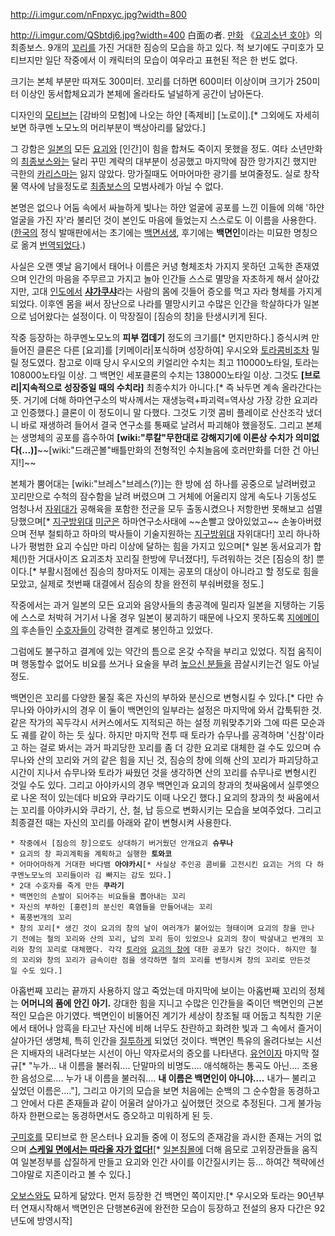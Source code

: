 http://i.imgur.com/nFnpxyc.jpg?width=800

http://i.imgur.com/QSbtdj6.jpg?width=400
白面の者. [[만화]] 《[[요괴소년 호야]]》의 최종보스. 9개의 [[꼬리]]를 가진 거대한 짐승의 모습을 하고 있다.
척 보기에도 구미호가 모티브지만 일단 작중에서 이 캐릭터의 모습이 여우라고 표현된 적은 한 번도 없다.

크기는 본체 부분만 따져도 300미터. 꼬리를 더하면 600미터 이상이며 크기가 250미터 이상인 동서합체요괴가 본체에 올라타도 널널하게 공간이 남아돈다.

디자인의 [[모티브]]는 [감바의 모험]에 나오는 하얀 [족제비] [노로이].[* 그외에도 자세히 보면 하쿠멘 노모노의 머리부분이 백상아리를 닮았다.]

그 강함은 [[일본]]의 모든 [[요괴]]와 [인간]이 힘을 합쳐도 죽이지 못했을 정도. 여타 소년만화의 [[최종보스]]와는 달리 꾸민 계략의 대부분이 성공했고 마지막에 잠깐 망가지긴 했지만 극한의 [[카리스마]]는 잃지 않았다. 망가질때도 어마어마한 광기를 보여줄정도.
실로 창작물 역사에 남을정도로 [[최종보스]]의 모범사례가 아닐 수 없다.

본명은 없으나 어둠 속에서 싸늘하게 빛나는 하얀 얼굴에 공포를 느낀 이들에 의해 '하얀 얼굴을 가진 자'라 불리던 것이 본인도 마음에 들었는지 스스로도 이 이름을 사용한다. ([[한국]]의 정식 발매판에서는 초기에는 [[백면서생]], 후기에는 '''백면인'''이라는 미묘한 명칭으로 옮겨 [[번역]]되었다.)

사실은 오랜 옛날 음기에서 태어나 이름은 커녕 형체조차 가지지 못하던 고독한 존재였으며 인간의 마음을 주무르고 가지고 놀아 인간들 스스로 멸망을 자초하게 해서 살아갔지만, 고대 [[인도]]에서 '''[[샤가쿠샤]]'''라는 사람의 몸에 깃들어 증오를 먹고 자라 형체를 가지게 되었다. 이후엔 몸을 써서 장난으로 나라를 멸망시키고 수많은 인간을 학살하다가 일본으로 넘어왔다는 설정이다. 이 막장질이 [짐승의 창]을 탄생시키게 된다.

작중 등장하는 하쿠멘노모노의 '''피부 껍데기''' 정도의 크기를[* 먼지만하다.] 증식시켜 만들어진 클론은 다른 [요괴]를 [키메이라|포식하며 성장하여] 우시오와 [[토라]]콤비조차 밀릴 정도였다. 참고로 이때 당시 우시오의 키얼리안 수치는 최고 110000노타일, 토라는 108000노타일 이상. 그 백면인 세포클론의 수치는 138000노타일 이상. 그것도 '''[브로리|지속적으로 성장중일 때의 수치라]''' 최종수치가 아니다.[* 즉 놔두면 계속 올라간다는 뜻. 거기에 더해 하마연구소의 박사께서는 재생능력+파괴력=역사상 가장 강한 요괴라고 인증했다.] 클론이 이 정도이니 말 다했다. 그것도 기껏 콤비 플레이로 산산조각 냈더니 바로 재생하려 들어서 결국 연구소를 통째로 날려서 파괴해야 했을정도. 그리고 본체는 생명체의 공포를 흡수하여 '''[wiki:"루칼"무한대로 강해지기에 이론상 수치가 의미없다(...)]'''~~[wiki:"드래곤볼"배틀만화의 전형적인 수치놀음에 호러만화를 더한 건 아닌지!]~~

본체가 뿜어대는 [wiki:"브레스"브레스(?)]는 한 방에 섬 하나를 공중으로 날려버렸고 꼬리만으로 수척의 잠수함을 날려 버렸으며 그 거체에 어울리지 않게 속도나 기동성도 엄청나서 [[자위대]]가 공해육을 포함한 전군을 모두 출동시켰으나 저항한번 못해보고 섬멸당했으며[* [[지구방위대]] [[미군]]은 하마연구소사태에 ~~손빨고 앉아있었고~~ 손놓아버렸으며 전부 철퇴하고 하마의 박사들이 기술지원하는 [[지구방위대]] 자위대다!] 꼬리 하나하나가 평범한 요괴 수십만 마리 이상에 달하는 힘을 가지고 있으며[* 일본 동서요괴가 합체(!)한 거대사이즈 요괴조차 꼬리질 한방에 무너졌다!], 두려워하는 것은 [짐승의 창] 뿐이다.[* 부활시점에선 짐승의 창마저도 이제는 공포의 대상이 아니라고 할 정도로 힘을 모았고, 실제로 첫번째 대결에서 짐승의 창을 완전히 부숴버렸을 정도.]

작중에서는 과거 일본의 모든 요괴와 음양사들의 총공격에 밀리자 일본을 지탱하는 기둥에 스스로 처박혀 거기서 나올 경우 일본이 붕괴하기 때문에 나오지 못하도록 [[지에메이]]의 후손들인 [[수호자]]들이 강력한 결계로 봉인하고 있었다.

그럼에도 불구하고 결계에 있는 약간의 틈으로 온갖 수작을 부리고 있었다. 직접 움직이며 행동할수 없어도 비요를 쓰거나 요술을 부려 [[높으신 분들]]을 끔살시키는건 일도 아닐정도.

백면인은 꼬리를 다양한 물질 혹은 자신의 부하와 분신으로 변형시킬 수 있다.[* 다만 슈무나와 아야카시의 경우 이 둘이 백면인의 일부라는 설정은 마지막에 와서 갑툭튀한 것. 같은 작가의 꼭두각시 서커스에서도 지적되곤 하는 설정 끼워맞추기와 그에 따른 모순과도 궤를 같이 하는 듯 싶다. 하지만 마지막 전투 때 토라가 슈무나를 공격하며 '신참'이라고 하는 걸로 봐서는 과거 파괴당한 꼬리를 좀 더 강한 요괴로 대체한 걸 수도 있으며 슈무나와 산의 꼬리와 거의 같은 힘을 지닌 것, 짐승의 창에 의해 산의 꼬리가 파괴당하고 시간이 지나서 슈무나와 토라가 싸웠던 것을 생각하면 산의 꼬리를 슈무나로 변형시킨 것일 수도 있다. 그리고 아야카시의 경우 백면인과 요괴의 창과의 첫싸움에서 실루엣으로 나온 적이 있는데다 비요와 쿠라기도 이때 나오긴 했다.] 요괴의 창과의 첫 싸움에서는 꼬리를 아야카시와 쿠라기, 산, 철, 납 등으로 변화시키는 모습을 보여주었다. 그리고 최종결전 때는 자신의 꼬리를 아래와 같이 변형시켜 사용한다.
 * 작중에서 [짐승의 창]으로도 상대하기 버거웠던 안개요괴 '''슈무나'''
 * 요괴의 창 파괴계획을 계획하고 실행한 '''토와코'''
 * 어마어마하게 거대한 바다뱀 '''아야카시'''[* 사실상 주인공 콤비를 고전시킨 요괴는 거의 다 하쿠멘노모노의 꼬리들이라 김 빠지는 감도 있다.]
 * 2대 수호자를 죽게 만든 '''쿠라기'''
 * 백면인의 손발이 되어주는 비요들을 뽑아내는 꼬리
 * 자신의 부하인 [홍련]의 분신인 흑염들을 만들어내는 꼬리
 * 폭풍번개의 꼬리
 * 창의 꼬리[* 생긴 것이 요괴의 창의 날이 여러개가 붙어있는 형태이며 요괴의 창을 만나기 전에는 철의 꼬리와 산의 꼬리, 납의 꼬리 등이 있었으나 요괴의 창이 박살내고 번개의 꼬리와 창의 꼬리로 대체했다. 각각 [[토라]]와 [[요괴의 창]]에 대한 공포가 담긴 것이다. 하지만 철의 꼬리와 창의 꼬리가 금속이란 점을 생각하면 철의 꼬리를 변형시켜 창의 꼬리로 만든것일 수도 있다.]

아홉번째 꼬리는 끝까지 사용하지 않고 죽었는데 마지막에 보이는 아홉번째 꼬리의 정체는 '''어머니의 품에 안긴 아기.''' 강대한 힘을 지니고 수많은 인간들을 죽이던 백면인의 근본적인 모습은 아기였다. 백면인이 비뚤어진 계기가 세상이 창조될 때 어둡고 칙칙한 기운에서 태어나 암흑을 타고난 자신에 비해 너무도 찬란하고 화려한 빛과 그 속에서 즐거이 살아가던 생명체, 특히 인간을 [[질투]]하게 되었던 것이다. 백면인 특유의 올려다보는 시선은 지배자의 내려다보는 시선이 아닌 약자로서의 증오를 나타낸다. [[유언]]이자 마지막 절규[* "누가… 내 이름을 불러줘…. 단말마의 비명도…. 애석해하는 통곡도 아닌…. 조용한 음성으로…. 누가 내 이름을 불러줘…. '''내 이름은 백면인이 아니야….''' 내가─ 불리고 싶었던 이름은…."], 그리고 아기의 모습을 보면 처음에는 순백의 그 순수함을 동경하고 그 안에서 다른 존재들과 같이 어울려 살아가고 싶어했던 것으로 추정된다. 그게 불가능하자 한편으로는 동경하면서도 증오하고 미워하게 된 듯.

[[구미호]]를 모티브로 한 몬스터나 요괴들 중에 이 정도의 존재감을 과시한 존재는 거의 없으며 '''[http://postfiles10.naver.net/20110407_297/syagia_1302182590090UoCHO_JPEG/hakume.jpg?type=w3 스케일 면에서는 따라올 자가 없다!]'''[* [[일본침몰]]에 더해 음모로 고위장관들을 움직여 일본정부를 삽질하게 만들고 요괴와 인간 사이를 이간질시키는 등... 하여간 책략에선 그야말로 지존이라고 볼 수 있다.]

[[오보스]]와도 묘하게 닮았다. 먼저 등장한 건 백면인 쪽이지만.[* 우시오와 토라는 90년부터 연재시작해서 백면인은 단행본6권에 완전한 모습이 등장하고 전설의 용자 다간은 92년도에 방영시작]
